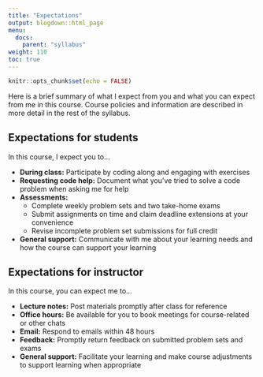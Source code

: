 ```yaml
---
title: "Expectations"
output: blogdown::html_page
menu:
  docs:
    parent: "syllabus"
weight: 110
toc: true
---
```


```r
knitr::opts_chunk$set(echo = FALSE)
```

Here is a brief summary of what I expect from you and what you can expect from me in this course. Course policies and information are described in more detail in the rest of the syllabus.

## Expectations for students

In this course, I expect you to...

- **During class:** Participate by coding along and engaging with exercises
- **Requesting code help:** Document what you've tried to solve a code problem when asking me for help
- **Assessments:** 
  - Complete weekly problem sets and two take-home exams
  - Submit assignments on time and claim deadline extensions at your convenience
  - Revise incomplete problem set submissions for full credit
- **General support:** Communicate with me about your learning needs and how the course can support your learning

## Expectations for instructor

In this course, you can expect me to...

- **Lecture notes:** Post materials promptly after class for reference
- **Office hours:** Be available for you to book meetings for course-related or other chats
- **Email:** Respond to emails within 48 hours
- **Feedback:** Promptly return feedback on submitted problem sets and exams
- **General support:** Facilitate your learning and make course adjustments to support learning when appropriate
